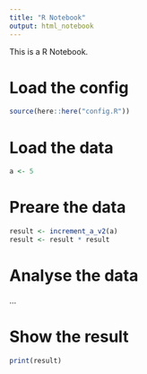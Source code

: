 ```yaml
---
title: "R Notebook"
output: html_notebook
---
```

This is a R Notebook.

# Load the config
```r
source(here::here("config.R"))
```


# Load the data
```r
a <- 5
```

# Preare the data
```r
result <- increment_a_v2(a)
result <- result * result
```
# Analyse the data
...

# Show the result
```r
print(result)
```

